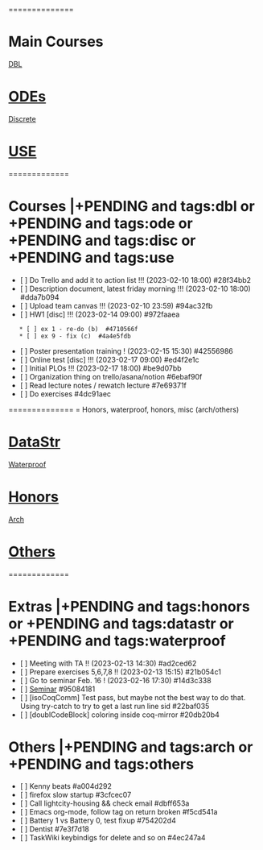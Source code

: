 ==============
= Main Courses
= [[DBL]]
= [[ODEs]]
= [[Discrete]]
= [[USE]] 
==============
= Courses |+PENDING and tags:dbl or +PENDING and tags:ode or +PENDING and tags:disc or +PENDING and tags:use=
* [ ] Do Trello and add it to action list !!! (2023-02-10 18:00)  #28f34bb2
* [ ] Description document, latest friday morning !!! (2023-02-10 18:00)  #dda7b094
* [ ] Upload team canvas !!! (2023-02-10 23:59)  #94ac32fb
* [ ] HW1 [disc] !!! (2023-02-14 09:00)  #972faaea
    * [ ] ex 1 - re-do (b)  #4710566f
    * [ ] ex 9 - fix (c)  #4a4e5fdb
* [ ] Poster presentation training ! (2023-02-15 15:30)  #42556986
* [ ] Online test [disc] !!! (2023-02-17 09:00)  #ed4f2e1c
* [ ] Initial PLOs !!! (2023-02-17 18:00)  #be9d07bb
* [ ] Organization thing on trello/asana/notion  #6ebaf90f
* [ ] Read lecture notes / rewatch lecture  #7e69371f
* [ ] Do exercises  #4dc91aec

==============
= Honors, waterproof, honors, misc (arch/others)
= [[DataStr]]    
= [[waterproof/waterproof|Waterproof]] 
= [[Honors]]     
= [[Arch]]       
= [[Others]]     
==============
= Extras |+PENDING and tags:honors or +PENDING and tags:datastr or +PENDING and tags:waterproof=
* [ ] Meeting with TA !! (2023-02-13 14:30)  #ad2ced62
* [ ] Prepare exercises 5,6,7,8 !! (2023-02-13 15:15)  #21b054c1
* [ ] Go to seminar Feb. 16 ! (2023-02-16 17:30)  #14d3c338
* [ ] [[GD/GDMain|Seminar]]  #95084181
* [ ] [isoCoqComm] Test pass, but maybe not the best way to do that. Using try-catch to try to get a last run line sid  #22baf035
* [ ] [doublCodeBlock] coloring inside coq-mirror  #20db20b4

= Others |+PENDING and tags:arch or +PENDING and tags:others=
* [ ] Kenny beats  #a004d292
* [ ] firefox slow startup  #3cfcec07
* [ ] Call lightcity-housing && check email  #dbff653a
* [ ] Emacs org-mode, follow tag on return broken  #f5cd541a
* [ ] Battery 1 vs Battery 0, test fixup  #754202d4
* [ ] Dentist  #7e3f7d18
* [ ] TaskWiki keybindigs for delete and so on  #4ec247a4
